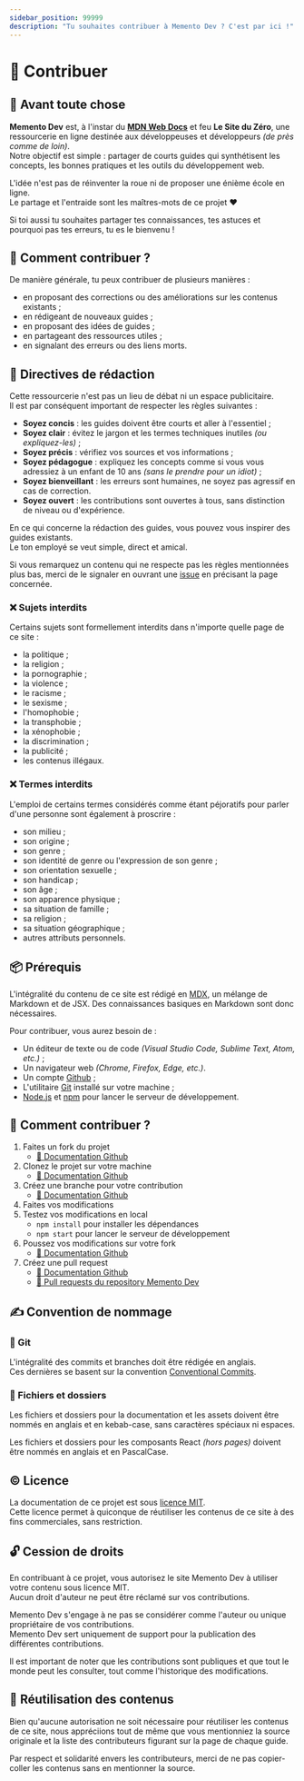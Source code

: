 ```yaml
---
sidebar_position: 99999
description: "Tu souhaites contribuer à Memento Dev ? C'est par ici !"
---
```


# 🤝 Contribuer

## 👋 Avant toute chose

**Memento Dev** est, à l'instar du [**MDN Web Docs**](https://developer.mozilla.org/en-US/) et feu **Le Site du Zéro**,
une ressourcerie en ligne destinée aux développeuses et développeurs _(de près comme de loin)_.  
Notre objectif est simple : partager de courts guides qui synthétisent les concepts, les bonnes pratiques et les outils du développement web.

L'idée n'est pas de réinventer la roue ni de proposer une énième école en ligne.  
Le partage et l'entraide sont les maîtres-mots de ce projet ❤️

Si toi aussi tu souhaites partager tes connaissances, tes astuces et pourquoi pas tes erreurs, tu es le bienvenu !

## 📝 Comment contribuer ?

De manière générale, tu peux contribuer de plusieurs manières :

- en proposant des corrections ou des améliorations sur les contenus existants ;
- en rédigeant de nouveaux guides ;
- en proposant des idées de guides ;
- en partageant des ressources utiles ;
- en signalant des erreurs ou des liens morts.

## 📜 Directives de rédaction

Cette ressourcerie n'est pas un lieu de débat ni un espace publicitaire.  
Il est par conséquent important de respecter les règles suivantes :

- **Soyez concis** : les guides doivent être courts et aller à l'essentiel ;
- **Soyez clair** : évitez le jargon et les termes techniques inutiles _(ou expliquez-les)_ ;
- **Soyez précis** : vérifiez vos sources et vos informations ;
- **Soyez pédagogue** : expliquez les concepts comme si vous vous adressiez à un enfant de 10 ans _(sans le prendre pour un idiot)_ ;
- **Soyez bienveillant** : les erreurs sont humaines, ne soyez pas agressif en cas de correction.
- **Soyez ouvert** : les contributions sont ouvertes à tous, sans distinction de niveau ou d'expérience.

En ce qui concerne la rédaction des guides, vous pouvez vous inspirer des guides existants.  
Le ton employé se veut simple, direct et amical.

Si vous remarquez un contenu qui ne respecte pas les règles mentionnées plus bas,
merci de le signaler en ouvrant une [issue](https://github.com/preparation-tp/memento-dev/issues) en précisant la page concernée.

### ❌ Sujets interdits

Certains sujets sont formellement interdits dans n'importe quelle page de ce site :

- la politique ;
- la religion ;
- la pornographie ;
- la violence ;
- le racisme ;
- le sexisme ;
- l'homophobie ;
- la transphobie ;
- la xénophobie ;
- la discrimination ;
- la publicité ;
- les contenus illégaux.

### ❌ Termes interdits

L'emploi de certains termes considérés comme étant péjoratifs pour parler d'une personne sont également à proscrire :

- son milieu ;
- son origine ;
- son genre ;
- son identité de genre ou l'expression de son genre ;
- son orientation sexuelle ;
- son handicap ;
- son âge ;
- son apparence physique ;
- sa situation de famille ;
- sa religion ;
- sa situation géographique ;
- autres attributs personnels.

## 📦 Prérequis

L'intégralité du contenu de ce site est rédigé en [MDX](https://mdxjs.com/),
un mélange de Markdown et de JSX. Des connaissances basiques en Markdown sont donc nécessaires.

Pour contribuer, vous aurez besoin de :
- Un éditeur de texte ou de code _(Visual Studio Code, Sublime Text, Atom, etc.)_ ;
- Un navigateur web _(Chrome, Firefox, Edge, etc.)_.
- Un compte [Github](https://github.com) ;
- L'utilitaire [Git](https://git-scm.com/) installé sur votre machine ;
- [Node.js](https://nodejs.org/) et [npm](https://www.npmjs.com/) pour lancer le serveur de développement.

## 🚀 Comment contribuer ?

1. Faites un fork du projet
    - [🔗 Documentation Github](https://docs.github.com/fr/pull-requests/collaborating-with-pull-requests/working-with-forks/fork-a-repo)
2. Clonez le projet sur votre machine
    - [🔗 Documentation Github](https://docs.github.com/fr/repositories/creating-and-managing-repositories/cloning-a-repository)
3. Créez une branche pour votre contribution
    - [🔗 Documentation Github](https://github.com/git-guides#create-a-branch)
4. Faites vos modifications
5. Testez vos modifications en local
    - `npm install` pour installer les dépendances
    - `npm start` pour lancer le serveur de développement
6. Poussez vos modifications sur votre fork
    - [🔗 Documentation Github](https://github.com/git-guides/git-push)
7. Créez une pull request
    - [🔗 Documentation Github](https://docs.github.com/fr/pull-requests/collaborating-with-pull-requests/proposing-changes-to-your-work-with-pull-requests/about-pull-requests)
    - [🔗 Pull requests du repository Memento Dev](https://github.com/preparation-tp/memento-dev/pulls)

## ✍️ Convention de nommage

### 📁 Git

L'intégralité des commits et branches doit être rédigée en anglais.  
Ces dernières se basent sur la convention [Conventional Commits](https://www.conventionalcommits.org/en/v1.0.0/).

### 📝 Fichiers et dossiers

Les fichiers et dossiers pour la documentation et les assets doivent être nommés en anglais et en kebab-case,
sans caractères spéciaux ni espaces.

Les fichiers et dossiers pour les composants React _(hors pages)_ doivent être nommés en anglais et en PascalCase.

## ©️ Licence

La documentation de ce projet est sous [licence MIT](https://opensource.org/license/mit).  
Cette licence permet à quiconque de réutiliser les contenus de ce site à des fins commerciales, sans restriction.

## 🔓 Cession de droits

En contribuant à ce projet, vous autorisez le site Memento Dev à utiliser votre contenu sous licence MIT.  
Aucun droit d'auteur ne peut être réclamé sur vos contributions.

Memento Dev s'engage à ne pas se considérer comme l'auteur ou unique propriétaire de vos contributions.  
Memento Dev sert uniquement de support pour la publication des différentes contributions.

Il est important de noter que les contributions sont publiques et que tout le monde peut les consulter,
tout comme l'historique des modifications.

## 🫶 Réutilisation des contenus

Bien qu'aucune autorisation ne soit nécessaire pour réutiliser les contenus de ce site,
nous appréciions tout de même que vous mentionniez la source originale et la liste des contributeurs
figurant sur la page de chaque guide.

Par respect et solidarité envers les contributeurs, merci de ne pas copier-coller les contenus sans en mentionner la source.